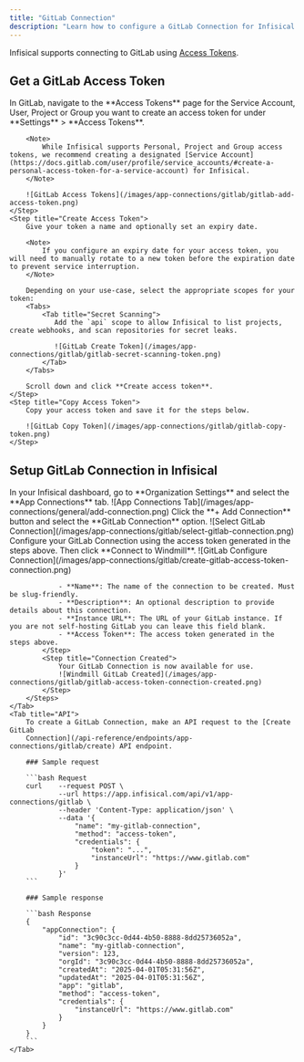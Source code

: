 ```yaml
---
title: "GitLab Connection"
description: "Learn how to configure a GitLab Connection for Infisical."
---
```


Infisical supports connecting to GitLab using [Access Tokens](https://docs.gitlab.com/user/profile/service_accounts/#create-a-personal-access-token-for-a-service-account).

## Get a GitLab Access Token



<Steps>
    <Step title="Navigate to Access Tokens">
        In GitLab, navigate to the **Access Tokens** page for the Service Account, User, Project or Group you want to create an access token for under **Settings** > **Access Tokens**.

        <Note>
            While Infisical supports Personal, Project and Group access tokens, we recommend creating a designated [Service Account](https://docs.gitlab.com/user/profile/service_accounts/#create-a-personal-access-token-for-a-service-account) for Infisical.
        </Note>

        ![GitLab Access Tokens](/images/app-connections/gitlab/gitlab-add-access-token.png)
    </Step>
    <Step title="Create Access Token">
        Give your token a name and optionally set an expiry date.

        <Note>
            If you configure an expiry date for your access token, you will need to manually rotate to a new token before the expiration date to prevent service interruption.
        </Note>

        Depending on your use-case, select the appropriate scopes for your token:
        <Tabs>
            <Tab title="Secret Scanning">
               Add the `api` scope to allow Infisical to list projects, create webhooks, and scan repositories for secret leaks.

               ![GitLab Create Token](/images/app-connections/gitlab/gitlab-secret-scanning-token.png)
            </Tab>
        </Tabs>

        Scroll down and click **Create access token**.
    </Step>
    <Step title="Copy Access Token">
        Copy your access token and save it for the steps below.

        ![GitLab Copy Token](/images/app-connections/gitlab/gitlab-copy-token.png)
    </Step>
</Steps>


## Setup GitLab Connection in Infisical

<Tabs>
    <Tab title="Infisical UI">
        <Steps>
            <Step title="Navigate to App Connections">
                In your Infisical dashboard, go to **Organization Settings** and select the **App Connections** tab.
                ![App Connections Tab](/images/app-connections/general/add-connection.png)
            </Step>
            <Step title="Add Connection">
                Click the **+ Add Connection** button and select the **GitLab Connection** option.
                ![Select GitLab Connection](/images/app-connections/gitlab/select-gitlab-connection.png)
            </Step>
            <Step title="Configure Connection">
                Configure your GitLab Connection using the access token generated in the steps above. Then click **Connect to Windmill**.
                ![GitLab Configure Connection](/images/app-connections/gitlab/create-gitlab-access-token-connection.png)

                - **Name**: The name of the connection to be created. Must be slug-friendly.
                - **Description**: An optional description to provide details about this connection.
                - **Instance URL**: The URL of your GitLab instance. If you are not self-hosting GitLab you can leave this field blank.
                - **Access Token**: The access token generated in the steps above.
            </Step>
            <Step title="Connection Created">
                Your GitLab Connection is now available for use.
                ![Windmill GitLab Created](/images/app-connections/gitlab/gitlab-access-token-connection-created.png)
            </Step>
        </Steps>
    </Tab>
    <Tab title="API">
        To create a GitLab Connection, make an API request to the [Create GitLab
        Connection](/api-reference/endpoints/app-connections/gitlab/create) API endpoint.

        ### Sample request

        ```bash Request
        curl    --request POST \
                --url https://app.infisical.com/api/v1/app-connections/gitlab \
                --header 'Content-Type: application/json' \
                --data '{
                    "name": "my-gitlab-connection",
                    "method": "access-token",
                    "credentials": {
                        "token": "...",
                        "instanceUrl": "https://www.gitlab.com"
                    }
                }'
        ```

        ### Sample response

        ```bash Response
        {
            "appConnection": {
                "id": "3c90c3cc-0d44-4b50-8888-8dd25736052a",
                "name": "my-gitlab-connection",
                "version": 123,
                "orgId": "3c90c3cc-0d44-4b50-8888-8dd25736052a",
                "createdAt": "2025-04-01T05:31:56Z",
                "updatedAt": "2025-04-01T05:31:56Z",
                "app": "gitlab",
                "method": "access-token",
                "credentials": {
                    "instanceUrl": "https://www.gitlab.com"
                }
            }
        }
        ```
    </Tab>
</Tabs>
